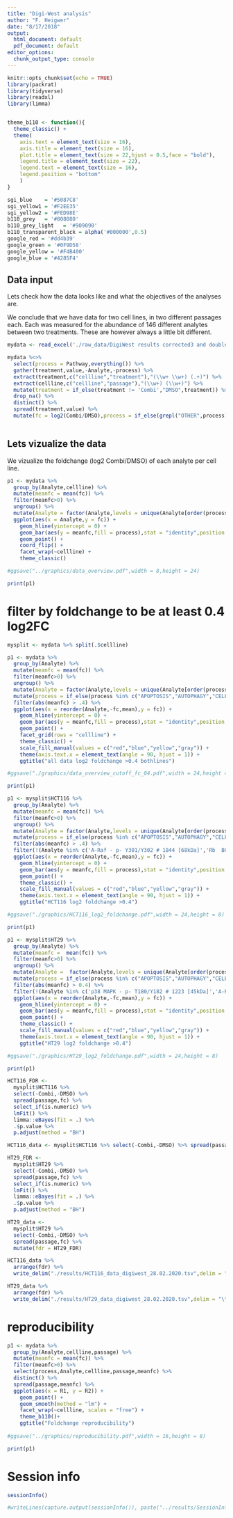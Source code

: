 ```yaml
---
title: "Digi-West analysis"
author: "F. Heigwer"
date: "8/17/2018"
output:
  html_document: default
  pdf_document: default
editor_options:
  chunk_output_type: console
---
```


```r
knitr::opts_chunk$set(echo = TRUE)
library(packrat)
library(tidyverse)
library(readxl)
library(limma)


theme_b110 <- function(){
  theme_classic() +
  theme(
    axis.text = element_text(size = 16), 
    axis.title = element_text(size = 16),
    plot.title = element_text(size = 22,hjust = 0.5,face = "bold"),
    legend.title = element_text(size = 22),
    legend.text = element_text(size = 16),
    legend.position = "bottom"
    )
}

sgi_blue    = '#5087C8'
sgi_yellow1 = '#F2EE35'
sgi_yellow2 = '#FED98E'
b110_grey   = '#808080'
b110_grey_light   = '#909090'
b110_transparent_black = alpha('#000000',0.5)
google_red = '#dd4b39'
google_green = '#0F9D58'
google_yellow = '#F4B400'
google_blue = '#4285F4'

```

## Data input

Lets check how the data looks like and what the objectives of the analyses are.

We conclude that we have data for two cell lines, in two different passages each. Each was measured for the abundance of 146 different analytes between two treatments. These are however always a little bit different.

```r
mydata <- read_excel('./raw_data/DigiWest results corrected3 and double checked 191229_adapted.xlsx',col_names = T)

mydata %<>% 
  select(process = Pathway,everything()) %>% 
  gather(treatment,value,-Analyte,-process) %>% 
  extract(treatment,c("cellline","treatment"),"(\\w+ \\w+) (.+)") %>%
  extract(cellline,c("cellline","passage"),"(\\w+) (\\w+)") %>% 
  mutate(treatment = if_else(treatment != 'Combi',"DMSO",treatment)) %>% 
  drop_na() %>%
  distinct() %>%
  spread(treatment,value) %>%
  mutate(fc = log2(Combi/DMSO),process = if_else(grepl("OTHER",process),"OTHER",process))
  
```

## Lets vizualize the data

We vizualize the foldchange (log2 Combi/DMSO) of each analyte per cell line.

```r

p1 <- mydata %>% 
  group_by(Analyte,cellline) %>%
  mutate(meanfc = mean(fc)) %>%
  filter(meanfc>0) %>%
  ungroup() %>%
  mutate(Analyte = factor(Analyte,levels = unique(Analyte[order(process)]))) %>%
  ggplot(aes(x = Analyte,y = fc)) +
    geom_hline(yintercept = 0) +
    geom_bar(aes(y = meanfc,fill = process),stat = "identity",position = "dodge") +
    geom_point() +
    coord_flip() +
    facet_wrap(~cellline) +
    theme_classic()

#ggsave("../graphics/data_overview.pdf",width = 8,height = 24)

print(p1)

```

# filter by foldchange to be at least 0.4 log2FC

```r

mysplit <- mydata %>% split(.$cellline)

p1 <- mydata %>% 
  group_by(Analyte) %>%
  mutate(meanfc = mean(fc)) %>%
  filter(meanfc>0) %>%
  ungroup() %>%
  mutate(Analyte = factor(Analyte,levels = unique(Analyte[order(process)]))) %>%
  mutate(process = if_else(process %in% c("APOPTOSIS","AUTOPHAGY","CELL CYCLE"),process,"other")) %>%
  filter(abs(meanfc) > .4) %>%
  ggplot(aes(x = reorder(Analyte,-fc,mean),y = fc)) +
    geom_hline(yintercept = 0) +
    geom_bar(aes(y = meanfc,fill = process),stat = "identity",position = "dodge") +
    geom_point() +
    facet_grid(rows = "cellline") +
    theme_classic() +
    scale_fill_manual(values = c("red","blue","yellow","gray")) +
    theme(axis.text.x = element_text(angle = 90, hjust = 1)) +
    ggtitle("all data log2 foldchange >0.4 bothlines")

#ggsave("./graphics/data_overview_cutoff_fc_04.pdf",width = 24,height = 8)

print(p1)

p1 <- mysplit$HCT116 %>% 
  group_by(Analyte) %>%
  mutate(meanfc = mean(fc)) %>%
  filter(meanfc>0) %>%
  ungroup() %>%
  mutate(Analyte = factor(Analyte,levels = unique(Analyte[order(process)]))) %>%
  mutate(process = if_else(process %in% c("APOPTOSIS","AUTOPHAGY","CELL CYCLE"),process,"other")) %>%
  filter(abs(meanfc) > .4) %>%
  filter(!(Analyte %in% c('A-Raf - p- Y301/Y302 # 1844 [68kDa]','Rb  BG/MP # 046 [48kDa]','Cyclin A  TK # 103 [57kDa]','LC3B 1:200   [14kDa]','APG3L  # 0608 [36kDa]'))) %>%
  ggplot(aes(x = reorder(Analyte,-fc,mean),y = fc)) +
    geom_hline(yintercept = 0) +
    geom_bar(aes(y = meanfc,fill = process),stat = "identity",position = "dodge") +
    geom_point() +
    theme_classic() +
    scale_fill_manual(values = c("red","blue","yellow","gray")) +
    theme(axis.text.x = element_text(angle = 90, hjust = 1)) +
    ggtitle("HCT116 log2 foldchange >0.4")

#ggsave("./graphics/HCT116_log2_foldchange.pdf",width = 24,height = 8)

print(p1)

p1 <- mysplit$HT29 %>% 
  group_by(Analyte) %>%
  mutate(meanfc =  mean(fc)) %>%
  filter(meanfc>0) %>%
  ungroup() %>%
  mutate(Analyte =  factor(Analyte,levels = unique(Analyte[order(process)]))) %>%
  mutate(process = if_else(process %in% c("APOPTOSIS","AUTOPHAGY","CELL CYCLE"),process,"other")) %>%
  filter(abs(meanfc) > 0.4) %>%
  filter(!(Analyte %in% c('p38 MAPK - p- T180/Y182 # 1223 [45kDa]','A-Raf - p- Y301/Y302 # 1844 [68kDa]','Rb  BG/MP # 046 [48kDa]','Cyclin A  TK # 103 [57kDa]','LC3B 1:200   [16kDa]','LC3B 1:200   [14kDa]','APG3L  # 0608 [36kDa]'))) %>%
  ggplot(aes(x = reorder(Analyte,-fc,mean),y = fc)) +
    geom_hline(yintercept = 0) +
    geom_bar(aes(y = meanfc,fill = process),stat = "identity",position = "dodge") +
    geom_point() +
    theme_classic() +
    scale_fill_manual(values = c("red","blue","yellow","gray")) +
    theme(axis.text.x = element_text(angle = 90, hjust = 1)) +
    ggtitle("HT29 log2 foldchange >0.4")

#ggsave("./graphics/HT29_log2_foldchange.pdf",width = 24,height = 8)

print(p1)

HCT116_FDR <-
  mysplit$HCT116 %>% 
  select(-Combi,-DMSO) %>% 
  spread(passage,fc) %>% 
  select_if(is.numeric) %>% 
  lmFit() %>% 
  limma::eBayes(fit = .) %>% 
  .$p.value %>% 
  p.adjust(method = "BH")

HCT116_data <- mysplit$HCT116 %>% select(-Combi,-DMSO) %>% spread(passage,fc) %>% mutate(fdr = HCT116_FDR)

HT29_FDR <- 
  mysplit$HT29 %>% 
  select(-Combi,-DMSO) %>% 
  spread(passage,fc) %>% 
  select_if(is.numeric) %>% 
  lmFit() %>% 
  limma::eBayes(fit = .) %>% 
  .$p.value %>% 
  p.adjust(method = "BH")

HT29_data <-
  mysplit$HT29 %>% 
  select(-Combi,-DMSO) %>% 
  spread(passage,fc) %>% 
  mutate(fdr = HT29_FDR)

HCT116_data %>%
  arrange(fdr) %>%
  write_delim("./results/HCT116_data_digiwest_28.02.2020.tsv",delim = "\t")

HT29_data %>%
  arrange(fdr) %>%
  write_delim("./results/HT29_data_digiwest_28.02.2020.tsv",delim = "\t")


```

# reproducibility

```r
p1 <- mydata %>% 
  group_by(Analyte,cellline,passage) %>%
  mutate(meanfc = mean(fc)) %>%
  filter(meanfc>0) %>%
  select(process,Analyte,cellline,passage,meanfc) %>%
  distinct() %>%
  spread(passage,meanfc) %>%
  ggplot(aes(x = R1, y = R2)) +
    geom_point() +
    geom_smooth(method = "lm") +
    facet_wrap(~cellline, scales = "free") +
    theme_b110()+
    ggtitle("Foldchange reproducibility")
 
#ggsave("../graphics/reproducibility.pdf",width = 16,height = 8)

print(p1)
```

# Session info

```r
sessionInfo()

#writeLines(capture.output(sessionInfo()), paste("../results/SessionInfo.txt",sep = ""))
```
